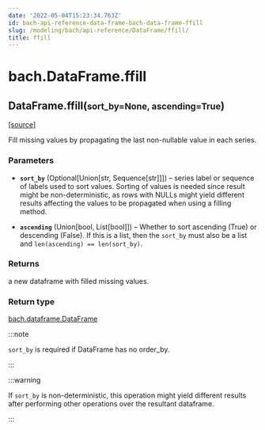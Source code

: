 ```yaml
---
date: '2022-05-04T15:23:34.763Z'
id: bach-api-reference-data-frame-bach-data-frame-ffill
slug: /modeling/bach/api-reference/DataFrame/ffill/
title: ffill
---
```


# bach.DataFrame.ffill

<div className="method">

<h2 className="signature-method"><span className="additional-name">DataFrame.</span><span className="name">ffill(</span><small className="parameter-list"><span className="parameter" id="sort_by">sort_by=None</span>, <span className="parameter" id="ascending">ascending=True</span></small>)</h2>


&#8203;<span className="view-source">[[source]](https://github.com/objectiv/objectiv-analytics/blob/main/bach/bach/dataframe.py)</span>

<div className="content">

Fill missing values by propagating the last non-nullable value in each series.


### Parameters

* **`sort_by`** (Optional[Union[str, Sequence[str]]]) – series label or sequence of labels used to sort values.
Sorting of values is needed since result might be non-deterministic, as rows with NULLs might
yield different results affecting the values to be propagated when using a filling method.


* **`ascending`** (Union[bool, List[bool]]) – Whether to sort ascending (True) or descending (False). If this is a list, then the
`sort_by` must also be a list and `len(ascending) == len(sort_by)`.





### Returns

a new dataframe with filled missing values.



### Return type

[bach.dataframe.DataFrame](/docs/modeling/bach/api-reference/DataFrame/bach.DataFrame.ffill/)


:::note

`sort_by` is required if DataFrame has no order_by.


:::

:::warning

If `sort_by` is non-deterministic, this operation might yield different results after
performing other operations over the resultant dataframe.


:::


</div>


</div>

